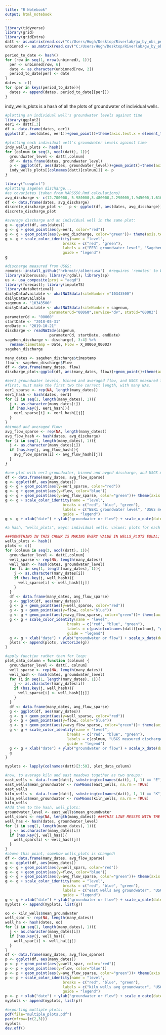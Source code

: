 ```yaml
---
title: "R Notebook"
output: html_notebook
---
```



```r
library(tidyverse)
library(grid)
library(gridExtra)
datt <- as.matrix(read.csv("C:/Users/Hugh/Desktop/Riverlab/gw_by_obs_period.csv"), stringsAsFactors=FALSE, header=FALSE)
unbinned <- as.matrix(read.csv("C:/Users/Hugh/Desktop/Riverlab/gw_by_obs_period_unbinned.csv"), stringsAsFactors=FALSE, header=FALSE)
```


```r
period_to_date <- hash()
for (row in seq(1, nrow(unbinned), 1)){
  per <- unbinned[row, 6]
  date <- as.character(unbinned[row, 2])
  period_to_date[per] <- date
}
dates <- c()
for (per in keys(period_to_date)){
  dates <- append(dates, period_to_date[[per]])
}
```
indy_wells_plots is a hash of all the plots of groundwater of individual wells.
```r
#plotting an individual well's groundwater levels against time
library(ggplot2)
eer1 <- datt[,3]
df <- data.frame(dates, eer1)
ggplot(df, aes(dates, eer1))+geom_point()+theme(axis.text.x = element_text(angle = 60, hjust = 1))

#plotting each individual well's groundwater levels against time
indy_wells_plots <- hash()
for (colnum in seq(3, ncol(datt), 1)){
  groundwater_level <- datt[,colnum]
  df <- data.frame(dates, groundwater_level)
  p <- ggplot(df, aes(dates, groundwater_level))+geom_point()+theme(axis.text.x = element_text(angle = 60, hjust = 1))
  indy_wells_plots[[colnames(datt)[colnum]]] <- p
}
```
```r
library("cowplot")
#plotting sagehen discharge...
#as covariates (taken from MARSS50.Rmd calculations)
avg_discharge <- c(12.700000, 5.980000,3.480000,2.290000,1.945000,1.610000,1.595000, 1.610000,1.660000, 1.950000,2.160000,58.750000,52.350000,12.733333,4.890000,3.420000,2.490000,2.197500,3.000000,2.920000, 2.853333)
df <- data.frame(dates, avg_discharge)
discrete_discharge_plot <-   p <- ggplot(df, aes(dates, avg_discharge))+geom_point()+theme(axis.text.x = element_text(angle = 60, hjust = 1))
discrete_discharge_plot

#average discharge and an individual well in the same plot:
g <- ggplot(df, aes(dates))
g <- g + geom_point(aes(y=eer1, color="red"))
g <- g + geom_point(aes(y=avg_discharge, color="green"))+ theme(axis.text.x = element_text(angle = 60, hjust = 1))
g <- g + scale_color_identity(name = "level",
                          breaks = c("red", "green"),
                          labels = c("EER1 groundwater level", "Sagehen average discharge"),
                          guide = "legend")
g

```
```r
#discharge measured from USGS:
remotes::install_github("hrbrmstr/albersusa")  #requires 'remotes' to be installed
library(albersusa); library(rgdal); library(sp)
us <- usa_composite(proj = "aeqd") 
library(forecast); library(imputeTS) 
library(dataRetrieval)
dailyDataAvailable <- whatNWISdata(siteNumber ="10343500") 
dailyDataAvailable
sagenum <- "10343500"
dailyDataAvailable <- whatNWISdata(siteNumber = sagenum,
                    parameterCd="00060",service="dv", statCd="00003")
parameterCd <- "00060"
startDate <- "2018-05-31"
endDate <- "2019-10-21"
discharge <- readNWISdv(sagenum, 
                    parameterCd, startDate, endDate)
sagehen_discharge <- discharge[, 3:4] %>%
  rename(timestamp = Date, Flow = X_00060_00003)
sagehen_discharge

many_dates <- sagehen_discharge$timestamp
flow <- sagehen_discharge$Flow
df <- data.frame(many_dates, flow)
discharge_plot<-ggplot(df, aes(many_dates, flow))+geom_point()+theme(axis.text.x = element_text(angle = 60, hjust = 1))
```


```r
#eer1 groundwater levels, binned and averaged flow, and USGS measured flow all on one plot:
#first, must make the first two the correct length, with many NAs.
eer1_sparse <- rep(NA, length(many_dates))
eer1_hash <- hash(dates, eer1)
for (i in seq(1, length(many_dates), 1)){
  j <- as.character(many_dates[i])
  if (has.key(j, eer1_hash)){
    eer1_sparse[i] <- eer1_hash[[j]]
  }
}
#binned and averaged flow:
avg_flow_sparse <- rep(NA, length(many_dates))
avg_flow_hash <- hash(dates, avg_discharge)
for (i in seq(1, length(many_dates), 1)){
  j <- as.character(many_dates[i])
  if (has.key(j, avg_flow_hash)){
    avg_flow_sparse[i] <- avg_flow_hash[[j]]
  }
}

#one plot with eer1 groundwater, binned and avged discharge, and USGS measured sagehen discharge:
df <- data.frame(many_dates, avg_flow_sparse)
g <- ggplot(df, aes(many_dates))
g <- g + geom_point(aes(y=eer1_sparse, color="red"))
g <- g + geom_point(aes(y=flow, color="blue"))
g <- g + geom_point(aes(y=avg_flow_sparse, color="green"))+ theme(axis.text.x = element_text(angle = 60, hjust = 1))
g <- g + scale_color_identity(name = "level",
                          breaks = c("red", "blue", "green"),
                          labels = c("EER1 groundwater level", "USGS measured discharge", "binned and averaged discharge"),
                          guide = "legend")
g <- g + xlab("date") + ylab("groundwater or flow") + scale_x_date(date_breaks = "1 month", date_labels =  "%b %Y") 

```
```r
#a hash, "wells_plots", keys: individual wells. values: plots for each well with that well's groundwater levels, USGS measured sagehen discharge, and binned and averaged discharge as used for covariates in MARSS.

###SOMETHING IN THIS CHUNK IS MAKING EVERY VALUE IN WELLS_PLOTS EQUAL; assigning each to the last plot.
wells_plots <- hash()
plots <- c()
for (colnum in seq(3, ncol(datt), 1)){
  groundwater_level <- datt[,colnum]
  well_sparse <- rep(NA, length(many_dates))
  well_hash <- hash(dates, groundwater_level)
  for (i in seq(1, length(many_dates), 1)){
    j <- as.character(many_dates[i])
    if (has.key(j, well_hash)){
      well_sparse[i] <- well_hash[[j]]
    }
  }
  df <- data.frame(many_dates, avg_flow_sparse)
  g <- ggplot(df, aes(many_dates))
  g <- g + geom_point(aes(y=well_sparse, color="red"))
  g <- g + geom_point(aes(y=flow, color="blue"))
  g <- g + geom_point(aes(y=avg_flow_sparse, color="green"))+ theme(axis.text.x = element_text(angle = 60, hjust = 1))
  g <- g + scale_color_identity(name = "level",
                            breaks = c("red", "blue", "green"),
                            labels = c(paste(colnames(datt)[colnum], "groundwater level", sep=" "), "USGS measured discharge", "binned and averaged discharge"),
                            guide = "legend")
  g <- g + xlab("date") + ylab("groundwater or flow") + scale_x_date(date_breaks = "1 month", date_labels =  "%b %Y")
  plots <- append(plots, vectorize(g))
}
```
```r
#apply function rather than for loop:
plot_data_column = function (colnum) {
  groundwater_level <- datt[, colnum]
  well_sparse <- rep(NA, length(many_dates))
  well_hash <- hash(dates, groundwater_level)
  for (i in seq(1, length(many_dates), 1)){
    j <- as.character(many_dates[i])
    if (has.key(j, well_hash)){
      well_sparse[i] <- well_hash[[j]]
    }
  }
  df <- data.frame(many_dates, avg_flow_sparse)
  g <- ggplot(df, aes(many_dates))
  g <- g + geom_point(aes(y=well_sparse, color="red"))
  g <- g + geom_point(aes(y=flow, color="blue"))
  g <- g + geom_point(aes(y=avg_flow_sparse, color="green"))+ theme(axis.text.x = element_text(angle = 60, hjust = 1))
  g <- g + scale_color_identity(name = "level",
                            breaks = c("red", "blue", "green"),
                            labels = c(colnum, "USGS measured discharge", "binned and averaged discharge"),
                            guide = "legend")
  g <- g + xlab("date") + ylab("groundwater or flow") + scale_x_date(date_breaks = "1 month", date_labels =  "%b %Y")
  g
}

myplots <- lapply(colnames(datt)[3:50], plot_data_column)
```


```r
#now, to average kiln and east meadows together as two groups:
east_wells <- data.frame(datt[, substring(colnames(datt), 1, 1) == "E"])
east_wells$mean_groundwater <- rowMeans(east_wells, na.rm = TRUE)
east_wells
kiln_wells <- data.frame(datt[, substring(colnames(datt), 1, 1) == "K"])
kiln_wells$mean_groundwater <- rowMeans(kiln_wells, na.rm = TRUE)
kiln_wells
#Add them to the hash, well_plots:
groundwater_level <- east_wells$mean_groundwater
well_spars <- rep(NA, length(many_dates)) ###THIS LINE MESSES WITH THE OTHER VALUES!
well_has <- hash(dates, groundwater_level)
for (i in seq(1, length(many_dates), 1)){
  j <- as.character(many_dates[i])
  if (has.key(j, well_has)){
    well_spars[i] <- well_has[[j]]
  }
}
#above this point, somehow wells_plots is changed!
df <- data.frame(many_dates, avg_flow_sparse)
g <- ggplot(df, aes(many_dates))
g <- g + geom_point(aes(y=well_spars, color="red"))
g <- g + geom_point(aes(y=flow, color="blue"))
g <- g + geom_point(aes(y=avg_flow_sparse, color="green"))+ theme(axis.text.x = element_text(angle = 60, hjust = 1))
g <- g + scale_color_identity(name = "level",
                          breaks = c("red", "blue", "green"),
                          labels = c("east wells avg groundwater", "USGS measured discharge", "binned and averaged discharge"),
                          guide = "legend")
g <- g + xlab("date") + ylab("groundwater or flow") + scale_x_date(date_breaks = "1 month", date_labels =  "%b %Y")
myplots <- append(myplots, list(g))

oo <- kiln_wells$mean_groundwater
well_spar <- rep(NA, length(many_dates))
well_ha <- hash(dates, oo)
for (i in seq(1, length(many_dates), 1)){
  j <- as.character(many_dates[i])
  if (has.key(j, well_ha)){
    well_spar[i] <- well_ha[[j]]
  }
}
df <- data.frame(many_dates, avg_flow_sparse)
p <- ggplot(df, aes(many_dates))
p <- p + geom_point(aes(y=well_spar, color="red"))
p <- p + geom_point(aes(y=flow, color="blue"))
p <- p + geom_point(aes(y=avg_flow_sparse, color="green"))+ theme(axis.text.x = element_text(angle = 60, hjust = 1))
p <- p + scale_color_identity(name = "level",
                          breaks = c("red", "blue", "green"),
                          labels = c("kiln wells avg groundwater", "USGS measured discharge", "binned and averaged discharge"),
                          guide = "legend")
p <- p + xlab("date") + ylab("groundwater or flow") + scale_x_date(date_breaks = "1 month", date_labels =  "%b %Y")
myplots <- append(myplots, list(p))

```
```r
#exporting multiple plots:
pdf(file="multiple_plots.pdf")
par(mfrow=(c(2,3)))
myplots
dev.off()
```




